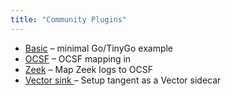 ```yaml
---
title: "Community Plugins"
---
```



- [Basic](https://github.com/telophasehq/tangent/tree/main/examples/basic-go) – minimal Go/TinyGo example
- [OCSF](https://github.com/telophasehq/tangent/tree/main/examples/ocsf-go) – OCSF mapping in 
- [Zeek](https://github.com/telophasehq/tangent/tree/main/examples/zeek) – Map Zeek logs to OCSF
- [Vector sink ](https://github.com/telophasehq/tangent/tree/main/examples/vector-sink)– Setup tangent as a Vector sidecar